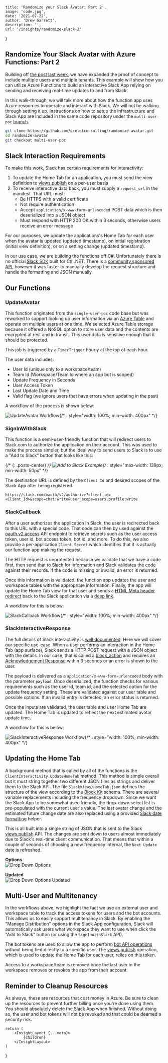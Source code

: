 
    title: 'Randomize your Slack Avatar: Part 2',
    image: 'code.jpg',
    date: '2021-07-22',
    author: 'Drew Garrett',
    description: '',
    url: '/insights/randomize-slack-2'
}

## Randomize Your Slack Avatar with Azure Functions: Part 2

Building off [the post last week](/insights/randomize-slack), we have expanded the proof of concept to include multiple users and multiple tenants. This example will show how you can utilize Azure Functions to build an interactive Slack App relying on sending and receiving real-time updates to and from Slack.

In this walk-through, we will talk more about how the function app uses Azure resources to operate and interact with Slack. We will not be walking through setting it up. Instructions on how to setup the infrastructure and Slack App are included in the same code repository under the `multi-user-poc` [branch](https://github.com/ocelotconsulting/randomize-avatar/tree/multi-user-poc).

```bash
git clone https://github.com/ocelotconsulting/randomize-avatar.git
cd randomize-avatar
git checkout multi-user-poc
```

## Slack Interaction Requirements

To make this work, Slack has certain requirements for interactivity:

1. To update the Home Tab for an application, you must send the view definition to [views.publish](https://api.slack.com/methods/views.publish) on a per-user basis
2. To receive interactive data back, you must supply a `request_url` in the manifest. That URL must:
   * Be HTTPS with a valid certificate
   * Not require authentication
   * Accept `application/x-www-form-urlencoded` POST data which is then deserialized into a JSON object
   * Must respond with HTTP 200 OK within 3 seconds, otherwise users receive an error message

For our purposes, we update the applications's Home Tab for each user when the avatar is updated (updated timestamp), on initial registration (initial view definition), or on a setting change (updated timestamp).

In our use case, we are building the functions off C#. Unfortunately there is no official [Slack SDK](https://api.slack.com/start/building) built for C# .NET. There is a [community sponsored API](https://github.com/Inumedia/SlackAPI), however it was faster to manually develop the request structure and handle the formatting and JSON manually.

## Our Functions

### UpdateAvatar

This function originated from the `single-user-poc` code base but was reworked to support looking up user information via an [Azure Table](https://docs.microsoft.com/en-us/azure/storage/tables/table-storage-overview) and operate on multiple users at one time. We selected Azure Table storage because it offered a NoSQL option to store user data and the contents are encrypted at rest and in transit. This user data is sensitive enough that it should be protected.

This job is triggered by a `TimerTrigger` hourly at the top of each hour.

The user data includes:

* User Id (unique only to a workspace/team)
* Team Id (Workspace/Team Id where an app bot is scoped)
* Update Frequency in Seconds
* User Access Token
* Last Update Date and Time
* Valid flag (we ignore users that have errors when updating in the past)

A workflow of the process is shown below:

![UpdateAvatar Workflow](/assets/insights/2021-07-22-randomize-slack-2/UpdateAvatar.drawio.svg){/* : style="width: 100%; min-width: 400px" */}

### SignInWithSlack

This function is a semi-user-friendly function that will redirect users to Slack.com to authorize the application on their account. This was used to make the process simpler, but the ideal way to send users to Slack is to use a "Add to Slack" button that looks like this:

{/* {: .posts-center} */}
![Add to Slack Example](https://platform.slack-edge.com/img/add_to_slack.png){/* : style="max-width: 139px; min-width: 50px" */}

The destination URL is defined by the `Client Id` and desired scopes of the Slack App after being registered.

`https://slack.com/oauth/v2/authorize?client_id=<Client_Id>&scope=chat:write&user_scope=users.profile:write`

### SlackCallback

After a user authorizes the application in Slack, the user is redirected back to this URL with a special code. That code can then by used against the [oauth.v2.access](https://api.slack.com/methods/oauth.v2.access) API endpoint to retrieve secrets such as the user access token, user id, bot access token, bot id, and more. To do this, we also provide a per-application `Client Secret` which identifies that it is actually our function app making the request.

The HTTP request is unprotected because we validate that we have a code first, then send that to Slack for information and Slack validates the code against their records. If the code is missing or invalid, an error is returned.

Once this information is validated, the function app updates the user and workspace tables with the appropriate information. Finally, the app will update the Home Tab view for that user and sends a [HTML Meta header redirect](https://developer.mozilla.org/en-US/docs/Web/HTML/Element/meta) back to the Slack application via a [deep link](https://api.slack.com/reference/deep-linking).

A workflow for this is below:

![SlackCallback Workflow](/assets/insights/2021-07-22-randomize-slack-2/SlackCallback.drawio.svg){/* : style="width: 100%; min-width: 400px" */}

### SlackInteractiveResponse

The full details of Slack interactivity is [well documented](https://api.slack.com/interactivity/handling). Here we will cover our specific use-case. When a user performs an interaction in the Home Tab (app surface), Slack sends a HTTP POST request with a JSON object with the details. In our case, that is called a [block_action](https://api.slack.com/reference/interaction-payloads/block-actions) and requires an [Acknowledgement Response](https://api.slack.com/interactivity/handling#acknowledgment_response) within 3 seconds or an error is shown to the user.

The payload is delivered as a `application/x-www-form-urlencoded` body with the parameter `payload`. Once deserialized, the function checks for various requirements such as the user id, team id, and the selected option for the update frequency setting. These are validated against our user table and possible options. If an invalid entry is detected, an error status is returned.

Once the inputs are validated, the user table and user Home Tab are updated. The Home Tab is updated to reflect the next estimated avatar update time.

A workflow for this is below:

![SlackInteractiveResponse Workflow](/assets/insights/2021-07-22-randomize-slack-2/SlackInteractiveResponse.drawio.svg){/* : style="width: 100%; min-width: 400px" */}

## Updating the Home Tab

A background method that is called by all of the functions is the `ClientInteractivity.UpdateHomeTab` method. This method is simple overall but it must string together two different JSON files as strings and deliver them to the Slack API. The file `SlackViews/HomeTab.json` defines the structure of the view according to the [Block Kit](https://api.slack.com/block-kit/building) schema. There are several variable replacements including the frequency dropdown. Since we want the Slack App to be somewhat user-friendly, the drop-down select list is pre-populated with the current user's value. The last avatar change and the estimated future change date are also replaced using a provided [Slack date formatting](https://api.slack.com/reference/surfaces/formatting#date-formatting) helper.

This is all built into a single string of JSON that is sent to the Slack [views.publish](https://api.slack.com/methods/views.publish) API. The changes are sent down to users almost immediately due to Slack's real-time client communication. That means that within a couple of seconds of choosing a new frequency interval, the `Next Update` date is refreshed.

**Options**  
![Drop Down Options](/assets/insights/2021-07-22-randomize-slack-2/drop-down-options.png)

**Updated**  
![Drop Down Options Updated](/assets/insights/2021-07-22-randomize-slack-2/drop-down-updated.png)

## Multi-User and Multitenancy

In the workflows above, we highlight the fact we use an external user and workspace table to track the access tokens for users and the bot accounts. This allows us to easily support multitenancy in Slack. By enabling the "Manage Distribution" options in the Slack App configuration, Slack will automatically ask users what workspace they want to use when click the "Add to Slack" button (or using the `SignInWithSlack` API).

The bot tokens are used to allow the app to perform [bot API operations](https://api.slack.com/methods) without being tied directly to a specific user. The [views.publish](https://api.slack.com/methods/views.publish) operation, which is used to update the Home Tab for each user, relies on this token.

Access to a workspace/team is removed once the last user in the workspace removes or revokes the app from their account.

## Reminder to Cleanup Resources

As always, these are resources that cost money in Azure. Be sure to clean up the resources to prevent further billing once you're done using them. You should absolutely delete the Slack App when finished. Without doing so, the user and bot tokens will not be revoked and that could be deemed a security risk.

    return (
        <InsightLayout {...meta}>
            {children}
        </InsightLayout>
    )
}
